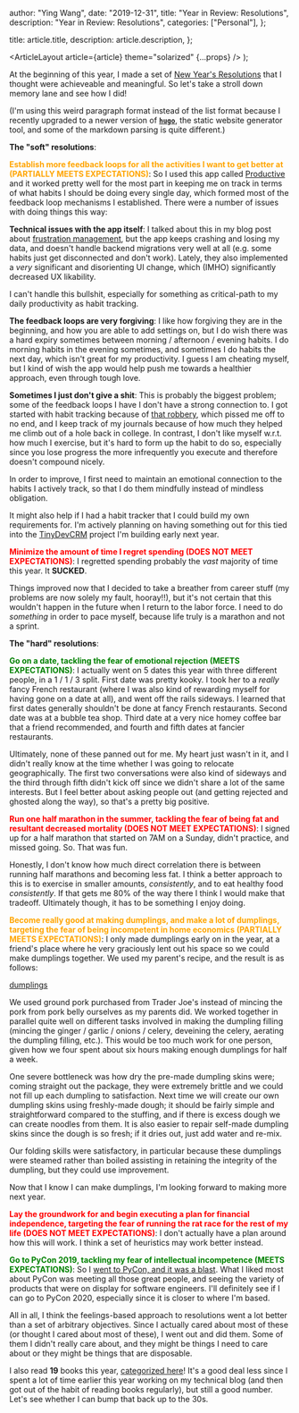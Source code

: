 
  author: "Ying Wang",
  date: "2019-12-31",
  title: "Year in Review: Resolutions",
  description: "Year in Review: Resolutions",
  categories: ["Personal"],
};

  title: article.title,
  description: article.description,
};

  <ArticleLayout article={article} theme="solarized" {...props} />
);

At the beginning of this year, I made a set of [New Year's
Resolutions](/posts/2019/01/01/new_years_resolutions) that I thought were
achieveable and meaningful. So let's take a stroll down memory lane and see how
I did!

(I'm using this weird paragraph format instead of the list format because I
recently upgraded to a newer version of [**`hugo`**](https://gohugo.io), the
static website generator tool, and some of the markdown parsing is quite
different.)

**The "soft" resolutions**:

**<span style="color:orange">Establish more feedback loops for all the
activities I want to get better at (PARTIALLY MEETS EXPECTATIONS)</span>**: So I
used this app called [Productive](http://productiveapp.io/) and it worked pretty
well for the most part in keeping me on track in terms of what habits I should
be doing every single day, which formed most of the feedback loop mechanisms I
established. There were a number of issues with doing things this way:

**Technical issues with the app itself**: I talked about this in my blog post
about [frustration management](/posts/2019/11/18/frustration_management), but
the app keeps crashing and losing my data, and doesn't handle backend migrations
very well at all (e.g. some habits just get disconnected and don't work).
Lately, they also implemented a _very_ significant and disorienting UI change,
which (IMHO) significantly decreased UX likability.

I can't handle this bullshit, especially for something as critical-path to my
daily productivity as habit tracking.

**The feedback loops are very forgiving**: I like how forgiving they are in the
beginning, and how you are able to add settings on, but I do wish there was a
hard expiry sometimes between morning / afternoon / evening habits. I do morning
habits in the evening sometimes, and sometimes I do habits the next day, which
isn't great for my productivity. I guess I am cheating myself, but I kind of
wish the app would help push me towards a healthier approach, even through tough
love.

**Sometimes I just don't give a shit**: This is probably the biggest problem;
some of the feedback loops I have I don't have a strong connection to. I got
started with habit tracking because of [that
robbery](/posts/2018/10/23/i_got_robbed_for_the_fifth_time), which pissed me off
to no end, and I keep track of my journals because of how much they helped me
climb out of a hole back in college. In contrast, I don't like myself w.r.t. how
much I exercise, but it's hard to form up the habit to do so, especially since
you lose progress the more infrequently you execute and therefore doesn't
compound nicely.

In order to improve, I first need to maintain an emotional connection to the
habits I actively track, so that I do them mindfully instead of mindless
obligation.

It might also help if I had a habit tracker that I could build my own
requirements for. I'm actively planning on having something out for this tied
into the [TinyDevCRM](https://tinydevcrm.com) project I'm building early next
year.

**<span style="color:red">Minimize the amount of time I regret spending (DOES
NOT MEET EXPECTATIONS)</span>**: I regretted spending probably the _vast_
majority of time this year. It **SUCKED**.

Things improved now that I decided to take a breather from career stuff (my
problems are now solely my fault, hooray!!), but it's not certain that this
wouldn't happen in the future when I return to the labor force. I need to do
_something_ in order to pace myself, because life truly is a marathon and not a
sprint.

**The "hard" resolutions**:

**<span style="color:green">Go on a date, tackling the fear of emotional
rejection (MEETS EXPECTATIONS)</span>**: I actually went on 5 dates this year
with three different people, in a 1 / 1 / 3 split. First date was pretty kooky.
I took her to a _really_ fancy French restaurant (where I was also kind of
rewarding myself for having gone on a date at all), and went off the rails
sideways. I learned that first dates generally shouldn't be done at fancy French
restaurants. Second date was at a bubble tea shop. Third date at a very nice
homey coffee bar that a friend recommended, and fourth and fifth dates at
fancier restaurants.

Ultimately, none of these panned out for me. My heart just wasn't in it, and I
didn't really know at the time whether I was going to relocate geographically.
The first two conversations were also kind of sideways and the third through
fifth didn't kick off since we didn't share a lot of the same interests. But I
feel better about asking people out (and getting rejected and ghosted along the
way), so that's a pretty big positive.

**<span style="color:red">Run one half marathon in the summer, tackling the fear
of being fat and resultant decreased mortality (DOES NOT MEET
EXPECTATIONS)</span>**: I signed up for a half marathon that started on 7AM on a
Sunday, didn't practice, and missed going. So. That was fun.

Honestly, I don't know how much direct correlation there is between running half
marathons and becoming less fat. I think a better approach to this is to
exercise in smaller amounts, _consistently_, and to eat healthy food
_consistently_. If that gets me 80% of the way there I think I would make that
tradeoff. Ultimately though, it has to be something I enjoy doing.

**<span style="color:orange">Become really good at making dumplings, and make a
lot of dumplings, targeting the fear of being incompetent in home economics
(PARTIALLY MEETS EXPECTATIONS)</span>**: I only made dumplings early on in the
year, at a friend's place where he very graciously lent out his space so we
could make dumplings together. We used my parent's recipe, and the result is as
follows:

[dumplings](/img/posts/2019/12/31/old_years_resolutions_review_1.jpg)

We used ground pork purchased from Trader Joe's instead of mincing the pork from
pork belly ourselves as my parents did. We worked together in parallel quite
well on different tasks involved in making the dumpling filling (mincing the
ginger / garlic / onions / celery, deveining the celery, aerating the dumpling
filling, etc.). This would be too much work for one person, given how we four
spent about six hours making enough dumplings for half a week.

One severe bottleneck was how dry the pre-made dumpling skins were; coming
straight out the package, they were extremely brittle and we could not fill up
each dumpling to satisfaction. Next time we will create our own dumpling skins
using freshly-made dough; it should be fairly simple and straightforward
compared to the stuffing, and if there is excess dough we can create noodles
from them. It is also easier to repair self-made dumpling skins since the dough
is so fresh; if it dries out, just add water and re-mix.

Our folding skills were satisfactory, in particular because these dumplings were
steamed rather than boiled assisting in retaining the integrity of the dumpling,
but they could use improvement.

Now that I know I can make dumplings, I'm looking forward to making more next
year.

**<span style="color:red">Lay the groundwork for and begin executing a plan for
financial independence, targeting the fear of running the rat race for the rest
of my life (DOES NOT MEET EXPECTATIONS)</span>**: I don't actually have a plan
around how this will work. I think a set of heuristics may work better instead.

**<span style="color:green">Go to PyCon 2019, tackling my fear of intellectual
incompetence (MEETS EXPECTATIONS)</span>**: So I [went to PyCon, and it was a
blast](/posts/2019/05/11/my_first_pycon). What I liked most about PyCon was
meeting all those great people, and seeing the variety of products that were on
display for software engineers. I'll definitely see if I can go to PyCon 2020,
especially since it is closer to where I'm based.

All in all, I think the feelings-based approach to resolutions went a lot better
than a set of arbitrary objectives. Since I actually cared about most of these
(or thought I cared about most of these), I went out and did them. Some of them
I didn't really care about, and they might be things I need to care about or
they might be things that are disposable.

I also read **19** books this year, [categorized here](/categories/books)! It's
a good deal less since I spent a lot of time earlier this year working on my
technical blog (and then got out of the habit of reading books regularly), but
still a good number. Let's see whether I can bump that back up to the 30s.

